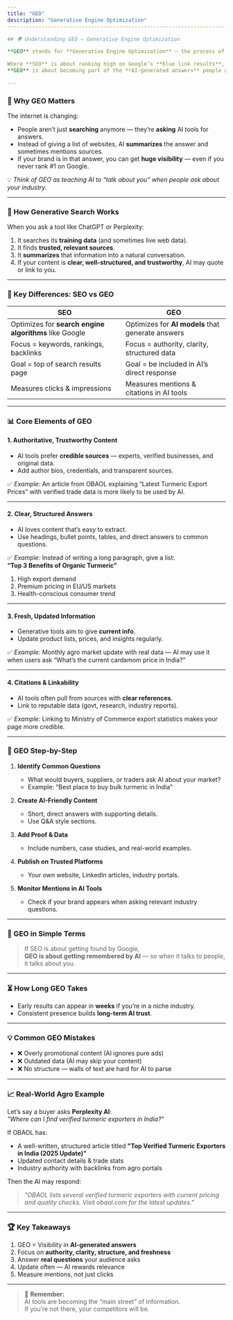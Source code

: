 ```yaml
---
title: "GEO"
description: "Generative Engine Optimization"
----------------------------------------------------------------------------------------------------------------------------------------------

## 🌍 Understanding GEO — Generative Engine Optimization

**GEO** stands for **Generative Engine Optimization** — the process of optimizing your content so it appears in answers provided by **AI-powered search tools** like **ChatGPT, Google Gemini, Microsoft Copilot, or Perplexity AI**.

Where **SEO** is about ranking high on Google’s **blue link results**,  
**GEO** is about becoming part of the **AI-generated answers** people get when they ask a question.

---
```


### 📌 Why GEO Matters

The internet is changing:

- People aren’t just **searching** anymore — they’re **asking** AI tools for answers.
- Instead of giving a list of websites, AI **summarizes** the answer and sometimes mentions sources.
- If your brand is in that answer, you can get **huge visibility** — even if you never rank #1 on Google.

💡 _Think of GEO as teaching AI to “talk about you” when people ask about your industry._

---

### 🤖 How Generative Search Works

When you ask a tool like ChatGPT or Perplexity:

1. It searches its **training data** (and sometimes live web data).
2. It finds **trusted, relevant sources**.
3. It **summarizes** that information into a natural conversation.
4. If your content is **clear, well-structured, and trustworthy**, AI may quote or link to you.

---

### 🔑 Key Differences: SEO vs GEO

| **SEO**                                                | **GEO**                                           |
| ------------------------------------------------------ | ------------------------------------------------- |
| Optimizes for **search engine algorithms** like Google | Optimizes for **AI models** that generate answers |
| Focus = keywords, rankings, backlinks                  | Focus = authority, clarity, structured data       |
| Goal = top of search results page                      | Goal = be included in AI’s direct response        |
| Measures clicks & impressions                          | Measures mentions & citations in AI tools         |

---

### 📊 Core Elements of GEO

#### 1. **Authoritative, Trustworthy Content**

- AI tools prefer **credible sources** — experts, verified businesses, and original data.
- Add author bios, credentials, and transparent sources.

✅ _Example:_ An article from OBAOL explaining “Latest Turmeric Export Prices” with verified trade data is more likely to be used by AI.

---

#### 2. **Clear, Structured Answers**

- AI loves content that’s easy to extract.
- Use headings, bullet points, tables, and direct answers to common questions.

✅ _Example:_ Instead of writing a long paragraph, give a list:  
**“Top 3 Benefits of Organic Turmeric”**

1. High export demand
2. Premium pricing in EU/US markets
3. Health-conscious consumer trend

---

#### 3. **Fresh, Updated Information**

- Generative tools aim to give **current info**.
- Update product lists, prices, and insights regularly.

✅ _Example:_ Monthly agro market update with real data — AI may use it when users ask “What’s the current cardamom price in India?”

---

#### 4. **Citations & Linkability**

- AI tools often pull from sources with **clear references**.
- Link to reputable data (govt, research, industry reports).

✅ _Example:_ Linking to Ministry of Commerce export statistics makes your page more credible.

---

### 🎯 GEO Step-by-Step

1. **Identify Common Questions**

   - What would buyers, suppliers, or traders ask AI about your market?
   - Example: “Best place to buy bulk turmeric in India”

2. **Create AI-Friendly Content**

   - Short, direct answers with supporting details.
   - Use Q&A style sections.

3. **Add Proof & Data**

   - Include numbers, case studies, and real-world examples.

4. **Publish on Trusted Platforms**

   - Your own website, LinkedIn articles, industry portals.

5. **Monitor Mentions in AI Tools**
   - Check if your brand appears when asking relevant industry questions.

---

### 🧠 GEO in Simple Terms

> If SEO is about getting found by Google,  
> **GEO is about getting remembered by AI** — so when it talks to people, it talks about you.

---

### ⏳ How Long GEO Takes

- Early results can appear in **weeks** if you’re in a niche industry.
- Consistent presence builds **long-term AI trust**.

---

### 💡 Common GEO Mistakes

- ❌ Overly promotional content (AI ignores pure ads)
- ❌ Outdated data (AI may skip your content)
- ❌ No structure — walls of text are hard for AI to parse

---

### 📈 Real-World Agro Example

Let’s say a buyer asks **Perplexity AI**:  
_"Where can I find verified turmeric exporters in India?"_

If OBAOL has:

- A well-written, structured article titled **"Top Verified Turmeric Exporters in India (2025 Update)"**
- Updated contact details & trade stats
- Industry authority with backlinks from agro portals

Then the AI may respond:

> _"OBAOL lists several verified turmeric exporters with current pricing and quality checks. Visit obaol.com for the latest updates."_

---

### 🏆 Key Takeaways

1. GEO = Visibility in **AI-generated answers**
2. Focus on **authority, clarity, structure, and freshness**
3. Answer **real questions** your audience asks
4. Update often — AI rewards relevance
5. Measure mentions, not just clicks

---

> 📌 **Remember:**  
> AI tools are becoming the “main street” of information.  
> If you’re not there, your competitors will be.
